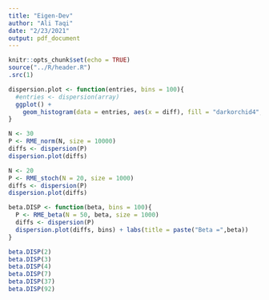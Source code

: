 ```yaml
---
title: "Eigen-Dev"
author: "Ali Taqi"
date: "2/23/2021"
output: pdf_document
---
```


```r
knitr::opts_chunk$set(echo = TRUE)
source("../R/header.R")
.src(1)
```

```r
dispersion.plot <- function(entries, bins = 100){
  #entries <- dispersion(array)
  ggplot() + 
    geom_histogram(data = entries, aes(x = diff), fill = "darkorchid4", bins = bins)
}
```

```r
N <- 30
P <- RME_norm(N, size = 10000)
diffs <- dispersion(P)
dispersion.plot(diffs)
```

```r
N <- 20
P <- RME_stoch(N = 20, size = 1000)
diffs <- dispersion(P)
dispersion.plot(diffs)
```

```r
beta.DISP <- function(beta, bins = 100){
  P <- RME_beta(N = 50, beta, size = 1000)
  diffs <- dispersion(P)
  dispersion.plot(diffs, bins) + labs(title = paste("Beta =",beta))
}
```

```r
beta.DISP(2)
beta.DISP(3)
beta.DISP(4)
beta.DISP(7)
beta.DISP(37)
beta.DISP(92)
```

